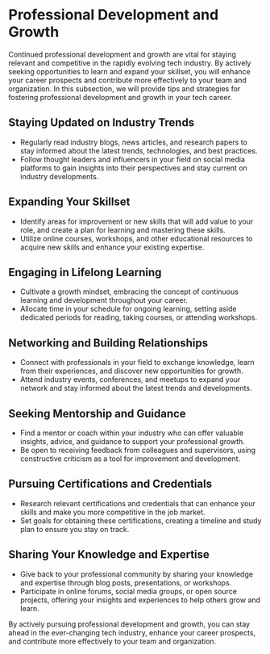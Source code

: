 # Professional Development and Growth

Continued professional development and growth are vital for staying relevant and competitive in the rapidly evolving tech
industry. By actively seeking opportunities to learn and expand your skillset, you will enhance your career prospects and
contribute more effectively to your team and organization. In this subsection, we will provide tips and strategies for
fostering professional development and growth in your tech career.

## Staying Updated on Industry Trends

- Regularly read industry blogs, news articles, and research papers to stay informed about the latest trends, technologies,
  and best practices.
- Follow thought leaders and influencers in your field on social media platforms to gain insights into their perspectives
  and stay current on industry developments.

## Expanding Your Skillset

- Identify areas for improvement or new skills that will add value to your role, and create a plan for learning and
  mastering these skills.
- Utilize online courses, workshops, and other educational resources to acquire new skills and enhance your existing
  expertise.

## Engaging in Lifelong Learning

- Cultivate a growth mindset, embracing the concept of continuous learning and development throughout your career.
- Allocate time in your schedule for ongoing learning, setting aside dedicated periods for reading, taking courses,
  or attending workshops.

## Networking and Building Relationships

- Connect with professionals in your field to exchange knowledge, learn from their experiences, and discover new
  opportunities for growth.
- Attend industry events, conferences, and meetups to expand your network and stay informed about the latest trends
  and developments.

## Seeking Mentorship and Guidance

- Find a mentor or coach within your industry who can offer valuable insights, advice, and guidance to support your
  professional growth.
- Be open to receiving feedback from colleagues and supervisors, using constructive criticism as a tool for improvement
  and development.

## Pursuing Certifications and Credentials

- Research relevant certifications and credentials that can enhance your skills and make you more competitive in the
  job market.
- Set goals for obtaining these certifications, creating a timeline and study plan to ensure you stay on track.

## Sharing Your Knowledge and Expertise

- Give back to your professional community by sharing your knowledge and expertise through blog posts, presentations,
  or workshops.
- Participate in online forums, social media groups, or open source projects, offering your insights and experiences to
  help others grow and learn.

By actively pursuing professional development and growth, you can stay ahead in the ever-changing tech industry,
enhance your career prospects, and contribute more effectively to your team and organization.
